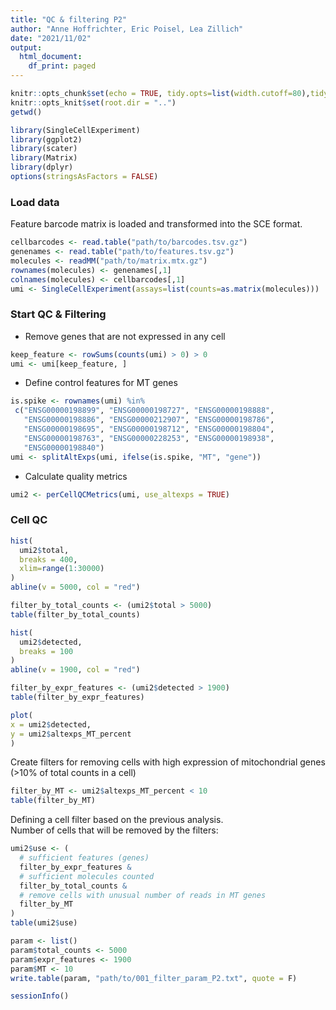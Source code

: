 ```yaml
---
title: "QC & filtering P2"
author: "Anne Hoffrichter, Eric Poisel, Lea Zillich"
date: "2021/11/02"
output:
  html_document:
    df_print: paged
---
```


```r
knitr::opts_chunk$set(echo = TRUE, tidy.opts=list(width.cutoff=80),tidy=TRUE, fig.asp=0.5, fig.width=12, warning = FALSE)
knitr::opts_knit$set(root.dir = "..")
getwd()
```

```r
library(SingleCellExperiment)
library(ggplot2)
library(scater)
library(Matrix)
library(dplyr)
options(stringsAsFactors = FALSE)
```

### Load data
Feature barcode matrix is loaded and transformed into the SCE format.
```r
cellbarcodes <- read.table("path/to/barcodes.tsv.gz")
genenames <- read.table("path/to/features.tsv.gz")
molecules <- readMM("path/to/matrix.mtx.gz")
rownames(molecules) <- genenames[,1]
colnames(molecules) <- cellbarcodes[,1]
umi <- SingleCellExperiment(assays=list(counts=as.matrix(molecules)))
```

### Start QC & Filtering
- Remove genes that are not expressed in any cell
```r
keep_feature <- rowSums(counts(umi) > 0) > 0
umi <- umi[keep_feature, ]
```

- Define control features for  MT genes
```r
is.spike <- rownames(umi) %in% 
 c("ENSG00000198899", "ENSG00000198727", "ENSG00000198888",
   "ENSG00000198886", "ENSG00000212907", "ENSG00000198786",
   "ENSG00000198695", "ENSG00000198712", "ENSG00000198804",
   "ENSG00000198763", "ENSG00000228253", "ENSG00000198938",
   "ENSG00000198840")
umi <- splitAltExps(umi, ifelse(is.spike, "MT", "gene"))
```

- Calculate quality metrics
```r
umi2 <- perCellQCMetrics(umi, use_altexps = TRUE)
```

### Cell QC   
```r
hist(
  umi2$total,
  breaks = 400,
  xlim=range(1:30000)
)
abline(v = 5000, col = "red")
```

```r
filter_by_total_counts <- (umi2$total > 5000)
table(filter_by_total_counts)
```

```r
hist(
  umi2$detected,
  breaks = 100
)
abline(v = 1900, col = "red")
```

```r
filter_by_expr_features <- (umi2$detected > 1900)
table(filter_by_expr_features)
```

```r
plot(
x = umi2$detected,
y = umi2$altexps_MT_percent
)
```

Create filters for removing cells with high expression of mitochondrial genes (>10% of total counts in a cell)

```r
filter_by_MT <- umi2$altexps_MT_percent < 10
table(filter_by_MT)
```

Defining a cell filter based on the previous analysis.   
Number of cells that will be removed by the filters:

```r
umi2$use <- (
  # sufficient features (genes)
  filter_by_expr_features &
  # sufficient molecules counted
  filter_by_total_counts &
  # remove cells with unusual number of reads in MT genes
  filter_by_MT
)
table(umi2$use)
```

```r
param <- list()
param$total_counts <- 5000
param$expr_features <- 1900
param$MT <- 10
write.table(param, "path/to/001_filter_param_P2.txt", quote = F)
```

```r
sessionInfo()
```